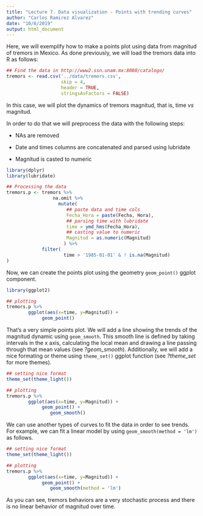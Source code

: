 ```yaml
---
title: "Lecture 7. Data visualization - Points with trending curves"
author: "Carlos Ramirez Alvarez"
date: "10/8/2019"
output: html_document
---
```


Here, we will exemplify how to make a points plot using data from magnitud of tremors in Mexico. As done previously, we will load the tremors data into R as follows:

```r
## Find the data in http://www2.ssn.unam.mx:8080/catalogo/
tremors <- read.csv('../data/tremors.csv',
                    skip = 4,
                    header = TRUE,
                    stringsAsFactors = FALSE)
```

In this case, we will plot the dynamics of tremors magnitud, that is, time *vs* magnitud.

In order to do that we will preprocess the data with the following steps:

* NAs are removed

* Date and times columns are concatenated and parsed using lubridate

* Magnitud is casted to numeric


```r
library(dplyr)
library(lubridate)

## Processing the data
tremors.p <- tremors %>% 
                 na.omit %>%
                   mutate(
                      ## paste data and time cols
                      Fecha_Hora = paste(Fecha, Hora),  
                      ## parsing time with lubridate
                      time = ymd_hms(Fecha_Hora),    
                      ## casting value to numeric
                      Magnitud = as.numeric(Magnitud)   
                     ) %>%
             filter(
                     time > '1985-01-01' & ! is.na(Magnitud)
) 

```

Now, we can create the points plot using the geometry `geom_point()` ggplot component.

```r
library(ggplot2)

## plotting
tremors.p %>% 
        ggplot(aes(x=time, y=Magnitud)) +
             geom_point()  
```

That's a very simple points plot. We will add a line showing the trends of the magnitud dynamic using `geom_smooth`. This smooth line is defined by taking intervals in the x axis, calculating the local mean and drawing a line passing through that mean values (see *?geom_smooth*). Additionally, we will add a nice formating or theme using `theme_set()` ggplot function (see *?theme_set* for more themes).

```r
## setting nice format
theme_set(theme_light())

## plotting
tremors.p %>% 
        ggplot(aes(x=time, y=Magnitud)) +
             geom_point() + 
                geom_smooth()
```

We can use another types of curves to fit the data in order to see trends. For example, we can fit a linear model by using `geom_smooth(method = 'lm')` as follows.

```r
## setting nice format
theme_set(theme_light())

## plotting
tremors.p %>% 
        ggplot(aes(x=time, y=Magnitud)) +
             geom_point() + 
                geom_smooth(method = 'lm')
```

As you can see, tremors behaviors are a very stochastic process and there is no linear behavior of magnitud over time. 

